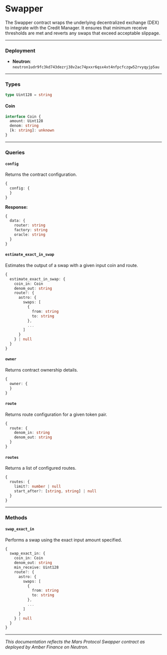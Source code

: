 # Swapper

The Swapper contract wraps the underlying decentralized exchange (DEX) to integrate with the Credit Manager. It ensures that minimum receive thresholds are met and reverts any swaps that exceed acceptable slippage.

---

### Deployment

- **Neutron**: `neutron1udr9fc3kd743dezrj38v2ac74pxxr6qsx4xt4nfpcfczgw52rvyqyjp5au`

---

### Types

```ts
type Uint128 = string
```

#### Coin

```ts
interface Coin {
  amount: Uint128
  denom: string
  [k: string]: unknown
}
```

---

### Queries

#### `config`

Returns the contract configuration.

```ts
{
  config: {
  }
}
```

**Response:**

```ts
{
  data: {
    router: string
    factory: string
    oracle: string
  }
}
```

#### `estimate_exact_in_swap`

Estimates the output of a swap with a given input coin and route.

```ts
{
  estimate_exact_in_swap: {
    coin_in: Coin
    denom_out: string
    route?: {
      astro: {
        swaps: [
          {
            from: string
            to: string
          },
          ...
        ]
      }
    } | null
  }
}
```

#### `owner`

Returns contract ownership details.

```ts
{
  owner: {
  }
}
```

#### `route`

Returns route configuration for a given token pair.

```ts
{
  route: {
    denom_in: string
    denom_out: string
  }
}
```

#### `routes`

Returns a list of configured routes.

```ts
{
  routes: {
    limit?: number | null
    start_after?: [string, string] | null
  }
}
```

---

### Methods

#### `swap_exact_in`

Performs a swap using the exact input amount specified.

```ts
{
  swap_exact_in: {
    coin_in: Coin
    denom_out: string
    min_receive: Uint128
    route?: {
      astro: {
        swaps: [
          {
            from: string
            to: string
          },
          ...
        ]
      }
    } | null
  }
}
```

---

_This documentation reflects the Mars Protocol Swapper contract as deployed by Amber Finance on Neutron._
